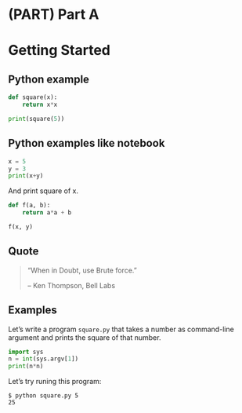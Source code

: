 
# (PART) Part A {-}

# Getting Started

## Python example

```python
def square(x):
    return x*x

print(square(5))
```

## Python examples like notebook

```python
x = 5
y = 3
print(x+y)
```

And print square of x.

```python
def f(a, b):
    return a*a + b

f(x, y)
```



## Quote

> "When in Doubt, use Brute force."
>
> -- Ken Thompson, Bell Labs

## Examples

::: {.example #square name="Square"}
Let's write a program `square.py` that takes a number as command-line argument
and prints the square of that number.

```python
import sys
n = int(sys.argv[1])
print(n*n)
```
:::

Let's try runing this program:

```shell
$ python square.py 5
25
```
